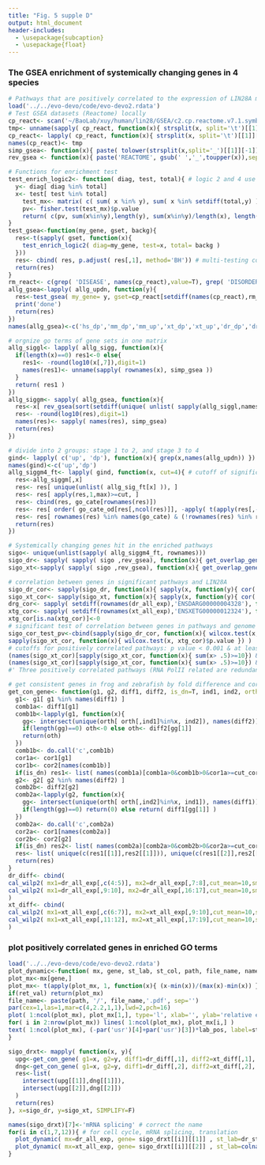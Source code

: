 ```yaml
---
title: "Fig. 5 supple D"
output: html_document
header-includes:
  - \usepackage{subcaption}
  - \usepackage{float}
---
```

### The GSEA enrichment of systemically changing genes in 4 species

```r
# Pathways that are positively correlated to the expression of LIN28A mRNA.
load('../../evo-devo/code/evo-devo2.rdata')
# Test GSEA datasets (Reactome) locally
cp_react<- scan('~/BaoLab/xuy/human/lin28/GSEA/c2.cp.reactome.v7.1.symbols.gmt',what=character(0),sep='\n')
tmp<- unname(sapply( cp_react, function(x){ strsplit(x, split='\t')[[1]][1] }))
cp_react<- lapply( cp_react, function(x){ strsplit(x, split='\t')[[1]][-(1:2)] })
names(cp_react)<- tmp
simp_gsea<- function(x){ paste( tolower(strsplit(x,split='_')[[1]][-1]), collapse=' ') }
rev_gsea <- function(x){ paste('REACTOME', gsub(' ','_',toupper(x)),sep='_') }

# Functions for enrichment test
test_enrich_logic2<- function( diag, test, total){ # logic 2 and 4 use the same function but different gene set
  y<- diag[ diag %in% total]
  x<- test[ test %in% total]
    test_mx<- matrix( c( sum( x %in% y), sum( x %in% setdiff(total,y) ), sum( y %in% setdiff(total,x)), sum( setdiff(total,x) %in% setdiff(total,y) ) ), nr=2)
    pv<- fisher.test(test_mx)$p.value
    return( c(pv, sum(x%in%y),length(y), sum(x%in%y)/length(x), length(y)/length(total), length(x) ) )
}
test_gsea<-function(my_gene, gset, backg){
  res<-t(sapply( gset, function(x){
    test_enrich_logic2( diag=my_gene, test=x, total= backg )
  }))
  res<- cbind( res, p.adjust( res[,1], method='BH')) # multi-testing correction
  return(res)
}
rm_react<- c(grep( 'DISEASE', names(cp_react),value=T), grep( 'DISORDER', names(cp_react),value=T), grep( 'HIV', names(cp_react),value=T), grep( 'VIRAL', names(cp_react),value=T), grep( 'VIRUS', names(cp_react),value=T)) # remove pathways that are disease-related
allg_gsea<-lapply( allg_updn, function(y){
  res<-test_gsea( my_gene= y, gset=cp_react[setdiff(names(cp_react),rm_react)], backg= intersect(ge2an,unique(hs_orth2[,2])) )
  print('done')
  return(res)
})
names(allg_gsea)<-c('hs_dp','mm_dp','mm_up','xt_dp','xt_up','dr_dp','dr_up')

# orgnize go terms of gene sets in one matrix
allg_siggl<- lapply( allg_sigg, function(x){ 
  if(length(x)==0) res1<-0 else{
    res1<- -round(log10(x[,7]),digit=1)
    names(res1)<- unname(sapply( rownames(x), simp_gsea ))
  }
  return( res1 )
})
allg_siggm<- sapply( allg_gsea, function(x){
  res<-x[ rev_gsea(sort(setdiff(unique( unlist( sapply(allg_siggl,names) ) ),''))) , 7]
  res<- -round(log10(res),digit=1)
  names(res)<- sapply( names(res), simp_gsea)
  return(res)
})

# divide into 2 groups: stage 1 to 2, and stage 3 to 4
gind<- lapply( c('up', 'dp'), function(x){ grep(x,names(allg_updn)) })
names(gind)<-c('up','dp')
allg_siggm4_ft<- lapply( gind, function(x, cut=4){ # cutoff of significant GO
  res<-allg_siggm[,x]
  res<- res[ unique(unlist( allg_sig_ft[x] )), ]
  res<- res[ apply(res,1,max)>=cut, ]
  res<- cbind(res, go_cate[rownames(res)])
  res<- res[ order( go_cate_od[res[,ncol(res)]], -apply( t(apply(res[,-ncol(res)],1,as.numeric)),1,max) ),]
  res<- res[ rownames(res) %in% names(go_cate) & (!rownames(res) %in% rm_go), ]
  return(res)
})

# Systemically changing genes hit in the enriched pathways
sigo<- unique(unlist(sapply( allg_siggm4_ft, rownames)))
sigo_dr<- sapply( sapply( sigo ,rev_gsea), function(x){ get_overlap_gene( gset=unique( unlist(allg_hs[6:7])), pr= intersect(unique(unlist(c(dr_dp_glo,dr_up_glo))), rownames(dr_all_exp)), go=x, ind=5) })
sigo_xt<-sapply( sapply( sigo ,rev_gsea), function(x){ get_overlap_gene( gset=unique(unlist(allg_hs[4:5])), pr= intersect(unique(unlist(c(xt_dp_glo,xt_up_glo))), rownames(xt_all_exp)), go=x, ind=3) })

# correlation between genes in significant pathways and LIN28A
sigo_dr_cor<- sapply(sigo_dr, function(x){ sapply(x, function(y){ cor( dr_all_exp[y,], dr_all_exp['ENSDARG00000004328',] )}) })
sigo_xt_cor<- sapply(sigo_xt, function(x){ sapply(x, function(y){ cor( xt_all_exp[y,], xt_all_exp['ENSXETG00000012324',] )}) })
drg_cor<- sapply( setdiff(rownames(dr_all_exp),'ENSDARG00000004328'), function(y){ cor( dr_all_exp[y,], dr_all_exp['ENSDARG00000004328',] )}) # remove LIN28A
xtg_cor<- sapply( setdiff(rownames(xt_all_exp),'ENSXETG00000012324'), function(y){ cor( xt_all_exp[y,], xt_all_exp['ENSXETG00000012324',] )})
xtg_cor[is.na(xtg_cor)]<-0
# significant test of correlation between genes in pathways and genome background
sigo_cor_test_pv<-cbind(sapply(sigo_dr_cor, function(x){ wilcox.test(x, drg_cor)$p.value }),
sapply(sigo_xt_cor, function(x){ wilcox.test(x, xtg_cor)$p.value }) )
# cutoffs for positively correlated pathways: p value < 0.001 & at least 10 genes with strong correlation (> 0.5 or < -0.5) in frog and zebrafish
(names(sigo_xt_cor)[sapply(sigo_xt_cor, function(x){ sum(x> .5)>=10}) & sapply(sigo_dr_cor, function(x){ sum(x> .5)>=10}) & apply(sigo_cor_test_pv,1,min)< .0001])
(names(sigo_xt_cor)[sapply(sigo_xt_cor, function(x){ sum(x> .5)>=10}) & sapply(sigo_dr_cor, function(x){ sum(x< -.5)>=10}) & apply(sigo_cor_test_pv,1,min)< .0001])
#' Three positively correlated pathways (RNA PolII related are redundancy with mRNA splicing). No negatively correlated pathways.

# get consistent genes in frog and zebrafish by fold difference and correlation
get_con_gene<- function(g1, g2, diff1, diff2, is_dn=T, ind1, ind2, orth=hs_orth2 , cor1, cor2, cut_cor=.5 ){
  g1<- g1[ g1 %in% names(diff1) ]
  comb1a<- diff1[g1]
  comb1b<-lapply(g1, function(x){
    gg<- intersect(unique(orth[ orth[,ind1]%in%x, ind2]), names(diff2))
    if(length(gg)==0) oth<-0 else oth<- diff2[gg[1]]
    return(oth)
  })
  comb1b<- do.call('c',comb1b)
  cor1a<- cor1[g1]
  cor1b<- cor2[names(comb1b)] 
  if(is_dn) res1<- list( names(comb1a)[comb1a>0&comb1b>0&cor1a>=cut_cor&cor1b>=cut_cor], names(comb1b)[comb1a>0&comb1b>0&cor1a>=cut_cor&cor1b>=cut_cor] ) else res1<- list( names(comb1a)[comb1a<0&comb1b<0&cor1a>=cut_cor&cor1b>=cut_cor], names(comb1b)[comb1a<0&comb1b<0&cor1a>=cut_cor&cor1b>=cut_cor] ) 
  g2<- g2[ g2 %in% names(diff2) ]
  comb2b<- diff2[g2]
  comb2a<-lapply(g2, function(x){
    gg<- intersect(unique(orth[ orth[,ind2]%in%x, ind1]), names(diff1))
    if(length(gg)==0) return(0) else return( diff1[gg[1]] )
  })
  comb2a<- do.call('c',comb2a)
  cor2a<- cor1[names(comb2a)] 
  cor2b<- cor2[g2]  
  if(is_dn) res2<- list( names(comb2a)[comb2a>0&comb2b>0&cor2a>=cut_cor&cor2b>=cut_cor], names(comb2b)[comb2a>0&comb2b>0&cor2a>=cut_cor&cor2b>=cut_cor] ) else res2<- list( names(comb2a)[comb2a<0&comb2b<0&cor2a>=cut_cor&cor2b>=cut_cor], names(comb2b)[comb2a<0&comb2b<0&cor2a>=cut_cor&cor2b>=cut_cor] ) 
  res<- list( unique(c(res1[[1]],res2[[1]])), unique(c(res1[[2]],res2[[2]])) )
  return(res)
}
dr_diff<- cbind( 
cal_wilp2( mx1=dr_all_exp[,c(4:5)], mx2=dr_all_exp[,7:8],cut_mean=10,small_val=1),
cal_wilp2( mx1=dr_all_exp[,9:10], mx2=dr_all_exp[,16:17],cut_mean=10,small_val=1)
) 
xt_diff<- cbind( 
cal_wilp2( mx1=xt_all_exp[,c(6:7)], mx2=xt_all_exp[,9:10],cut_mean=10,small_val=1),
cal_wilp2( mx1=xt_all_exp[,11:12], mx2=xt_all_exp[,17:19],cut_mean=10,small_val=1)
) 

```

### plot positively correlated genes in enriched GO terms
```r
load('../../evo-devo/code/evo-devo2.rdata')
plot_dynamic<-function( mx, gene, st_lab, st_col, path, file_name, name, lab_pos=.13, ret_val=F){
plot_mx<-mx[gene,]
plot_mx<- t(apply(plot_mx, 1, function(x){ (x-min(x))/(max(x)-min(x)) }))
if(ret_val) return(plot_mx)
file_name<- paste(path, '/', file_name,'.pdf', sep='')
par(cex=1,las=1,mar=c(4,2.2,1,1),lwd=2,pch=16)
plot( 1:ncol(plot_mx), plot_mx[1,], type='l', xlab='', ylab='relative expression',main=name, frame=F, xaxt='n')
for( i in 2:nrow(plot_mx)) lines( 1:ncol(plot_mx), plot_mx[i,] )
text( 1:ncol(plot_mx), (-par('usr')[4]+par('usr')[3])*lab_pos, label=st_lab, xpd=NA, cex=.8,srt=90, col=st_col )
}

sigo_drxt<- mapply( function(x, y){
  upg<-get_con_gene( g1=x, g2=y, diff1=dr_diff[,1], diff2=xt_diff[,1], is_dn=F, ind1=5, ind2=3, cor1=drg_cor, cor2=xtg_cor, cut_cor=.4)
  dng<-get_con_gene( g1=x, g2=y, diff1=dr_diff[,2], diff2=xt_diff[,2], is_dn=T, ind1=5, ind2=3, cor1=drg_cor, cor2=xtg_cor, cut_cor=.4)
  res<-list( 
    intersect(upg[[1]],dng[[1]]),
    intersect(upg[[2]],dng[[2]])
  )
  return(res)
}, x=sigo_dr, y=sigo_xt, SIMPLIFY=F)

names(sigo_drxt)[7]<-'mRNA splicing' # correct the name
for(i in c(1,7,12)){ # for cell cycle, mRNA splicing, translation
  plot_dynamic( mx=dr_all_exp, gene= sigo_drxt[[i]][[1]] , st_lab=dr_st_anno, st_col=rep(col6[c(2:4,6)],c(5,3,7,3)), path='../result/pattern5/', file_name=paste(names(sigo_drxt)[i],'dr' ), name= names(sigo_drxt)[i] ,lab_pos=.2) 
  plot_dynamic( mx=xt_all_exp, gene= sigo_drxt[[i]][[2]] , st_lab=colnames(xt_all_exp), st_col=rep(col6[c(2:4,6)],c(7,3,7,6)), path='../result/pattern5/', file_name=paste( names(sigo_drxt)[i], 'xt' ), name= names(sigo_drxt)[i], lab_pos=.2)
}
```


